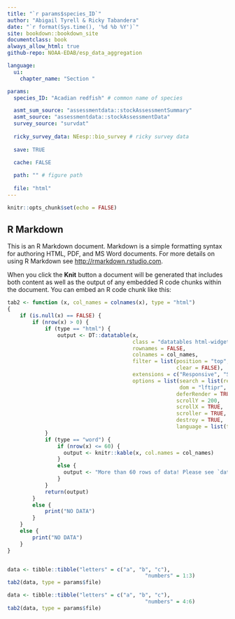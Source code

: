 ```yaml
---
title: "`r params$species_ID`"
author: "Abigail Tyrell & Ricky Tabandera"
date: "`r format(Sys.time(), '%d %b %Y')`"
site: bookdown::bookdown_site
documentclass: book
always_allow_html: true
github-repo: NOAA-EDAB/esp_data_aggregation

language:
  ui:
    chapter_name: "Section "

params: 
  species_ID: "Acadian redfish" # common name of species

  asmt_sum_source: "assessmentdata::stockAssessmentSummary"
  asmt_source: "assessmentdata::stockAssessmentData"
  survey_source: "survdat"
  
  ricky_survey_data: NEesp::bio_survey # ricky survey data
  
  save: TRUE

  cache: FALSE
  
  path: "" # figure path
  
  file: "html"
---
```


```r
knitr::opts_chunk$set(echo = FALSE)
```

## R Markdown

This is an R Markdown document. Markdown is a simple formatting syntax for authoring HTML, PDF, and MS Word documents. For more details on using R Markdown see <http://rmarkdown.rstudio.com>.

When you click the **Knit** button a document will be generated that includes both content as well as the output of any embedded R code chunks within the document. You can embed an R code chunk like this:

```r

tab2 <- function (x, col_names = colnames(x), type = "html") 
{
    if (is.null(x) == FALSE) {
        if (nrow(x) > 0) {
            if (type == "html") {
                output <- DT::datatable(x, 
                                        class = "datatables html-widget html-widget-static-bound",
                                        rownames = FALSE, 
                                        colnames = col_names,
                                        filter = list(position = "top", 
                                                      clear = FALSE),
                                        extensions = c("Responsive", "Scroller"), 
                                        options = list(search = list(regex = TRUE), 
                                                       dom = "lftipr",
                                                      deferRender = TRUE,
                                                      scrollY = 200, 
                                                      scrollX = TRUE, 
                                                      scroller = TRUE, 
                                                      destroy = TRUE,
                                                      language = list(thousands = ",")))
            }
            if (type == "word") {
                if (nrow(x) <= 60) {
                  output <- knitr::kable(x, col.names = col_names)
                }
                else {
                  output <- "More than 60 rows of data! Please see `data` folder."
                }
            }
            return(output)
        }
        else {
            print("NO DATA")
        }
    }
    else {
        print("NO DATA")
    }
}


data <- tibble::tibble("letters" = c("a", "b", "c"),
                                            "numbers" = 1:3)
tab2(data, type = params$file) 

data <- tibble::tibble("letters" = c("a", "b", "c"),
                                            "numbers" = 4:6)
tab2(data, type = params$file) 
```
